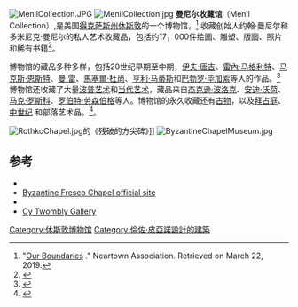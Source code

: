 [[File:MenilCollection.JPG|thumb]]
[[File:MenilCollection.jpg|thumb]]
'''曼尼尔收藏馆'''（Menil Collection）,是美国[[得克萨斯州|得克萨斯州]][[休斯敦|休斯敦]]的一个博物馆，<ref>"[https://www.neartown.org/our-boundaries Our Boundaries] {{Wayback|url=https://www.neartown.org/our-boundaries |date=20210308121600 }}." Neartown Association. Retrieved on March 22, 2019.</ref> 收藏创始人约翰·曼尼尔和多米尼克·曼尼尔的私人艺术收藏品，包括约17，000件绘画、雕塑、版画、照片和稀有书籍<ref>{{cite web|title=About the Menil |url=http://houstonmuseumdistrict.org/museums/menil-collection/ |publisher=Houston Museum District |accessdate=23 May 2014 |archiveurl=https://web.archive.org/web/20140625100441/http://houstonmuseumdistrict.org/museums/menil-collection/ |archivedate=25 June 2014 }}</ref>。

博物馆的藏品多种多样，包括20世纪早期至中期，[[伊夫·唐吉|伊夫·唐吉]]、[[雷內·马格利特|雷內·马格利特]]、[[马克斯·恩斯特|马克斯·恩斯特]]、[[曼·雷|曼·雷]]、[[馬塞爾·杜尚|馬塞爾·杜尚]]、[[亨利·马蒂斯|亨利·马蒂斯]]和[[巴勃罗·毕加索|巴勃罗·毕加索]]等人的作品。<ref>{{cite web|last=Peterson|first=Linda|title=John de Menil|url=http://www.tshaonline.org/handbook/online/articles/fmeny|work=Handbook of Texas Online|publisher=Texas State Historical Association|accessdate=23 May 2014|archive-date=2020-07-29|archive-url=https://web.archive.org/web/20200729125808/https://tshaonline.org/handbook/online/articles/fmeny|dead-url=no}}</ref> 博物馆还收藏了大量[[波普艺术|波普艺术]]和[[当代艺术|当代艺术]]，藏品来自[[杰克逊·波洛克|杰克逊·波洛克]]、[[安迪·沃荷|安迪·沃荷]]、[[马克·罗斯科|马克·罗斯科]]、[[罗伯特·劳森伯格|罗伯特·劳森伯格]]等人。博物馆的永久收藏还有[[古物|古物]]，以及[[拜占庭|拜占庭]]、[[中世纪|中世纪]] 和部落艺术品。<ref>{{cite web|last=Davidson|first=John|title=Hiding in Plain Sight: Houston's Menil Collection|url=https://www.texashighways.com/culture-lifestyle/item/802-hiding-in-plain-sight-houston-s-menil-collection|publisher=Texas Highways|accessdate=23 May 2014|archive-date=2018-07-04|archive-url=https://web.archive.org/web/20180704123019/https://www.texashighways.com/culture-lifestyle/item/802-hiding-in-plain-sight-houston-s-menil-collection|dead-url=no}}</ref>。

[[File:RothkoChapel.jpg|thumb]]的《残破的方尖碑》]]
[[File:ByzantineChapelMuseum.jpg|thumb]]

==参考==
{{Reflist|30em}}
*{{Official website|www.menil.org}}
*[https://web.archive.org/web/20091214070907/http://www.menil.org/visit/byzantine.php Byzantine Fresco Chapel official site]
*{{Handbook of Texas|id=klm06|name=Menil Collection}}
*[https://web.archive.org/web/20070928045100/http://www.menil.org/twombly.html Cy Twombly Gallery]
{{Coord|29|44|14|N|95|23|55|W|type:landmark_region:US-TX|display=title}}
[[Category:休斯敦博物馆|Category:休斯敦博物馆]]
[[Category:倫佐·皮亞諾設計的建築|Category:倫佐·皮亞諾設計的建築]]